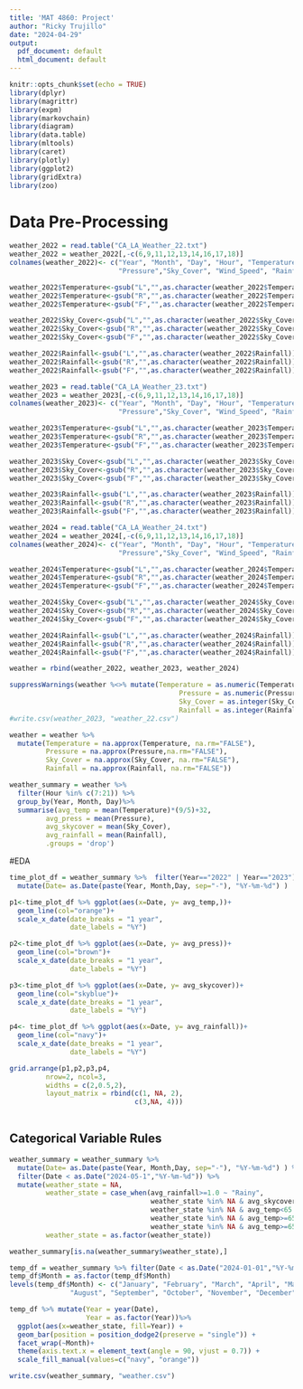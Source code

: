 ```yaml
---
title: 'MAT 4860: Project'
author: "Ricky Trujillo"
date: "2024-04-29"
output:
  pdf_document: default
  html_document: default
---
```


```r
knitr::opts_chunk$set(echo = TRUE)
library(dplyr)
library(magrittr)
library(expm)
library(markovchain)
library(diagram)
library(data.table)
library(mltools)
library(caret)
library(plotly)
library(ggplot2)
library(gridExtra)
library(zoo)
```

# Data Pre-Processing
```r
weather_2022 = read.table("CA_LA_Weather_22.txt")
weather_2022 = weather_2022[,-c(6,9,11,12,13,14,16,17,18)]
colnames(weather_2022)<- c("Year", "Month", "Day", "Hour", "Temperature", 
                           "Pressure","Sky_Cover", "Wind_Speed", "Rainfall")

weather_2022$Temperature<-gsub("L","",as.character(weather_2022$Temperature))
weather_2022$Temperature<-gsub("R","",as.character(weather_2022$Temperature))
weather_2022$Temperature<-gsub("F","",as.character(weather_2022$Temperature))

weather_2022$Sky_Cover<-gsub("L","",as.character(weather_2022$Sky_Cover))
weather_2022$Sky_Cover<-gsub("R","",as.character(weather_2022$Sky_Cover))
weather_2022$Sky_Cover<-gsub("F","",as.character(weather_2022$Sky_Cover))

weather_2022$Rainfall<-gsub("L","",as.character(weather_2022$Rainfall))
weather_2022$Rainfall<-gsub("R","",as.character(weather_2022$Rainfall))
weather_2022$Rainfall<-gsub("F","",as.character(weather_2022$Rainfall))
```

```r
weather_2023 = read.table("CA_LA_Weather_23.txt")
weather_2023 = weather_2023[,-c(6,9,11,12,13,14,16,17,18)]
colnames(weather_2023)<- c("Year", "Month", "Day", "Hour", "Temperature", 
                           "Pressure","Sky_Cover", "Wind_Speed", "Rainfall")

weather_2023$Temperature<-gsub("L","",as.character(weather_2023$Temperature))
weather_2023$Temperature<-gsub("R","",as.character(weather_2023$Temperature))
weather_2023$Temperature<-gsub("F","",as.character(weather_2023$Temperature))

weather_2023$Sky_Cover<-gsub("L","",as.character(weather_2023$Sky_Cover))
weather_2023$Sky_Cover<-gsub("R","",as.character(weather_2023$Sky_Cover))
weather_2023$Sky_Cover<-gsub("F","",as.character(weather_2023$Sky_Cover))

weather_2023$Rainfall<-gsub("L","",as.character(weather_2023$Rainfall))
weather_2023$Rainfall<-gsub("R","",as.character(weather_2023$Rainfall))
weather_2023$Rainfall<-gsub("F","",as.character(weather_2023$Rainfall))
```

```r
weather_2024 = read.table("CA_LA_Weather_24.txt")
weather_2024 = weather_2024[,-c(6,9,11,12,13,14,16,17,18)]
colnames(weather_2024)<- c("Year", "Month", "Day", "Hour", "Temperature", 
                           "Pressure","Sky_Cover", "Wind_Speed", "Rainfall")

weather_2024$Temperature<-gsub("L","",as.character(weather_2024$Temperature))
weather_2024$Temperature<-gsub("R","",as.character(weather_2024$Temperature))
weather_2024$Temperature<-gsub("F","",as.character(weather_2024$Temperature))

weather_2024$Sky_Cover<-gsub("L","",as.character(weather_2024$Sky_Cover))
weather_2024$Sky_Cover<-gsub("R","",as.character(weather_2024$Sky_Cover))
weather_2024$Sky_Cover<-gsub("F","",as.character(weather_2024$Sky_Cover))

weather_2024$Rainfall<-gsub("L","",as.character(weather_2024$Rainfall))
weather_2024$Rainfall<-gsub("R","",as.character(weather_2024$Rainfall))
weather_2024$Rainfall<-gsub("F","",as.character(weather_2024$Rainfall))
```

```r
weather = rbind(weather_2022, weather_2023, weather_2024)

suppressWarnings(weather %<>% mutate(Temperature = as.numeric(Temperature),
                                          Pressure = as.numeric(Pressure),
                                          Sky_Cover = as.integer(Sky_Cover),
                                          Rainfall = as.integer(Rainfall)))
#write.csv(weather_2023, "weather_22.csv")
```

```r
weather = weather %>%
  mutate(Temperature = na.approx(Temperature, na.rm="FALSE"),
         Pressure = na.approx(Pressure,na.rm="FALSE"),
         Sky_Cover = na.approx(Sky_Cover, na.rm="FALSE"),
         Rainfall = na.approx(Rainfall, na.rm="FALSE"))
```

```r
weather_summary = weather %>%
  filter(Hour %in% c(7:21)) %>%
  group_by(Year, Month, Day)%>%
  summarise(avg_temp = mean(Temperature)*(9/5)+32,
         avg_press = mean(Pressure),
         avg_skycover = mean(Sky_Cover),
         avg_rainfall = mean(Rainfall),
         .groups = 'drop')
```

#EDA
```r
time_plot_df = weather_summary %>%  filter(Year=="2022" | Year=="2023") %>%
  mutate(Date= as.Date(paste(Year, Month,Day, sep="-"), "%Y-%m-%d") )

p1<-time_plot_df %>% ggplot(aes(x=Date, y= avg_temp,))+
  geom_line(col="orange")+ 
  scale_x_date(date_breaks = "1 year", 
               date_labels = "%Y")

p2<-time_plot_df %>% ggplot(aes(x=Date, y= avg_press))+
  geom_line(col="brown")+ 
  scale_x_date(date_breaks = "1 year", 
               date_labels = "%Y")

p3<-time_plot_df %>% ggplot(aes(x=Date, y= avg_skycover))+
  geom_line(col="skyblue")+ 
  scale_x_date(date_breaks = "1 year", 
               date_labels = "%Y")

p4<- time_plot_df %>% ggplot(aes(x=Date, y= avg_rainfall))+
  geom_line(col="navy")+ 
  scale_x_date(date_breaks = "1 year", 
               date_labels = "%Y")

grid.arrange(p1,p2,p3,p4, 
         nrow=2, ncol=3,
         widths = c(2,0.5,2),
         layout_matrix = rbind(c(1, NA, 2),
                               c(3,NA, 4)))
  
```


## Categorical Variable Rules
```r
weather_summary = weather_summary %>% 
  mutate(Date= as.Date(paste(Year, Month,Day, sep="-"), "%Y-%m-%d") ) %>%
  filter(Date < as.Date("2024-05-1","%Y-%m-%d")) %>%
  mutate(weather_state = NA,
         weather_state = case_when(avg_rainfall>=1.0 ~ "Rainy",
                                   weather_state %in% NA & avg_skycover>6 ~ "Cloudy",
                                   weather_state %in% NA & avg_temp<65 ~ "Chilly" ,
                                   weather_state %in% NA & avg_temp>=65 & avg_skycover >5 ~ "Partly Cloudy",
                                   weather_state %in% NA & avg_temp>=65 & avg_skycover<=5 | avg_press>=1005~ "Sunny"),
         weather_state = as.factor(weather_state))

weather_summary[is.na(weather_summary$weather_state),]
```

```r
temp_df = weather_summary %>% filter(Date < as.Date("2024-01-01","%Y-%m-%d"))
temp_df$Month = as.factor(temp_df$Month)
levels(temp_df$Month) <- c("January", "February", "March", "April", "May", "June", "July",
               "August", "September", "October", "November", "December")

temp_df %>% mutate(Year = year(Date),
                   Year = as.factor(Year))%>%
  ggplot(aes(x=weather_state, fill=Year)) +
  geom_bar(position = position_dodge2(preserve = "single")) + 
  facet_wrap(~Month)+ 
  theme(axis.text.x = element_text(angle = 90, vjust = 0.7)) + 
  scale_fill_manual(values=c("navy", "orange"))
```
```r
write.csv(weather_summary, "weather.csv")
```
